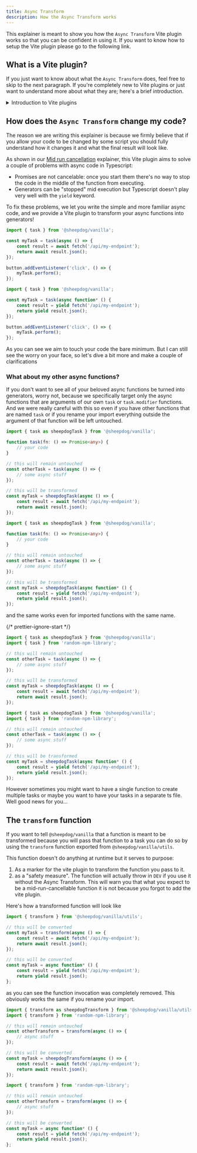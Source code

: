 ```yaml
---
title: Async Transform
description: How the Async Transform works
---
```



This explainer is meant to show you how the `Async Transform` Vite plugin works so that you can be
confident in using it. If you want to know how to setup the Vite plugin please go to the following
link.

<LinkCard
	href="/vanilla/getting-started/installation/#setup-the-async-transform"
	title="Setup the Async Transform"
	description="Read the short guide about how to setup the Async Transform"
/>

## What is a Vite plugin?

If you just want to know about what the `Async Transform` does, feel free to skip to the next
paragraph. If you're completely new to Vite plugins or just want to understand more about what they
are; here's a brief introduction.

<details>
	<summary>Introduction to Vite plugins</summary>

    A Vite plugin is essentially a small bit of code with a series of methods that Vite will call
    sequentially during the dev and build script.

    Every function is called at a specific moment of the build and can affect it in different ways.

    Here's an example of a simple Vite plugin that is very similar to one in <BlankLink href="https://vitejs.dev/guide/api-plugin" body="their documentation" />

    <Code lang="ts" code={`

	// name is used during debug
	name: 'simple-transform',
	transform(src, fileName){
		// we only handle our custom file extension
		if(fileName.endsWith('.myext')){
			return {
				// we transform the text in our file
				// to JS
				code: myExtToJs(src),
				// if possible, return a sourcemap to allow for better debugging
				map: null,
			}
		}
	}
};
`}/>

In this case we handle our own custom file extension and compile that to JS but you can also use the
transform hook to change your JS.

    <Code lang="ts" code={`

	// name is used during debug
	name: 'remove-console-logs',
	transform(src){
		return {
			code: src.replaceAll(/console.log\(.+?\)/g, ""),
			map: null,
		}
	}
};
`}/>

This super simple plugin eliminates every instance of `console.log()` from your code.

<Aside type="caution">
	Don't use this anywhere. It's just a silly example and you should probably be a bit more nuanced
	than `replaceAll` if you want to remove logs from your code.
</Aside>

The gist of it is: you can do a lot of cool things with a Vite plugin and we decided to build the
Async Transform to make your life (hopefully) easier!

</details>

## How does the `Async Transform` change my code?

The reason we are writing this explainer is because we firmly believe that if you allow your code to
be changed by some script you should fully understand how it changes it and what the final result
will look like.

As shown in our [Mid run cancellation](/vanilla/explainers/mid-run-cancellation) explainer, this
Vite plugin aims to solve a couple of problems with async code in Typescript:

- Promises are not cancelable: once you start them there's no way to stop the code in the middle of
  the function from executing.
- Generators can be "stopped" mid execution but Typescript doesn't play very well with the `yield`
  keyword.

To fix these problems, we let you write the simple and more familiar async code, and we provide a
Vite plugin to transform your async functions into generators!

<Tabs>

<TabItem label="Before">

```ts
import { task } from '@sheepdog/vanilla';

const myTask = task(async () => {
	const result = await fetch('/api/my-endpoint');
	return await result.json();
});

button.addEventListener('click', () => {
	myTask.perform();
});
```

</TabItem>

<TabItem label="After">

```ts
import { task } from '@sheepdog/vanilla';

const myTask = task(async function* () {
	const result = yield fetch('/api/my-endpoint');
	return yield result.json();
});

button.addEventListener('click', () => {
	myTask.perform();
});
```

</TabItem>

</Tabs>

As you can see we aim to touch your code the bare minimum. But I can still see the worry on your
face, so let's dive a bit more and make a couple of clarifications

### What about my other async functions?

If you don't want to see all of your beloved async functions be turned into generators, worry not,
because we specifically target only the async functions that are arguments of our own `task` or
`task.modifier` functions. And we were really careful with this so even if you have other functions
that are named `task` or if you rename your import everything outside the argument of that function
will be left untouched.

<Tabs>

<TabItem label="Before">

```ts
import { task as sheepdogTask } from '@sheepdog/vanilla';

function task(fn: () => Promise<any>) {
	// your code
}

// this will remain untouched
const otherTask = task(async () => {
	// some async stuff
});

// this will be transformed
const myTask = sheepdogTask(async () => {
	const result = await fetch('/api/my-endpoint');
	return await result.json();
});
```

</TabItem>

<TabItem label="After">

```ts
import { task as sheepdogTask } from '@sheepdog/vanilla';

function task(fn: () => Promise<any>) {
	// your code
}

// this will remain untouched
const otherTask = task(async () => {
	// some async stuff
});

// this will be transformed
const myTask = sheepdogTask(async function* () {
	const result = yield fetch('/api/my-endpoint');
	return yield result.json();
});
```

</TabItem>

</Tabs>

and the same works even for imported functions with the same name.

<Tabs>

<TabItem label="Before">

{/* prettier-ignore-start */}

```ts
import { task as sheepdogTask } from '@sheepdog/vanilla';
import { task } from 'random-npm-library';

// this will remain untouched
const otherTask = task(async () => {
	// some async stuff
});

// this will be transformed
const myTask = sheepdogTask(async () => {
	const result = await fetch('/api/my-endpoint');
	return await result.json();
});
```

</TabItem>

<TabItem label="After">

```ts
import { task as sheepdogTask } from '@sheepdog/vanilla';
import { task } from 'random-npm-library';

// this will remain untouched
const otherTask = task(async () => {
	// some async stuff
});

// this will be transformed
const myTask = sheepdogTask(async function* () {
	const result = yield fetch('/api/my-endpoint');
	return yield result.json();
});
```

</TabItem>

</Tabs>

However sometimes you might want to have a single function to create multiple tasks or maybe you
want to have your tasks in a separate ts file. Well good news for you...

## The `transform` function

If you want to tell `@sheepdog/vanilla` that a function is meant to be transformed because you will
pass that function to a task you can do so by using the `transform` function exported from
`@sheepdog/vanilla/utils`.

This function doesn't do anything at runtime but it serves to purpose:

1. As a marker for the vite plugin to transform the function you pass to it.
2. as a "safety measure". The function will actually throw in `DEV` if you use it without the Async
   Transform. This will warn you that what you expect to be a mid-run-cancellable function it is not
   because you forgot to add the vite plugin.

Here's how a transformed function will look like

<Tabs>

<TabItem label="Before">

```ts
import { transform } from '@sheepdog/vanilla/utils';

// this will be converted
const myTask = transform(async () => {
	const result = await fetch('/api/my-endpoint');
	return await result.json();
});
```

</TabItem>

<TabItem label="After">

```ts
// this will be converted
const myTask = async function* () {
	const result = yield fetch('/api/my-endpoint');
	return yield result.json();
};
```

</TabItem>

</Tabs>

as you can see the function invocation was completely removed. This obviously works the same if you
rename your import.

<Tabs>

<TabItem label="Before">

```ts
import { transform as sheepdogTransform } from '@sheepdog/vanilla/utils';
import { transform } from 'random-npm-library';

// this will remain untouched
const otherTransform = transform(async () => {
	// async stuff
});

// this will be converted
const myTask = sheepdogTransform(async () => {
	const result = await fetch('/api/my-endpoint');
	return await result.json();
});
```

</TabItem>

<TabItem label="After">

```ts
import { transform } from 'random-npm-library';

// this will remain untouched
const otherTransform = transform(async () => {
	// async stuff
});

// this will be converted
const myTask = async function* () {
	const result = yield fetch('/api/my-endpoint');
	return yield result.json();
};
```

</TabItem>

</Tabs>
